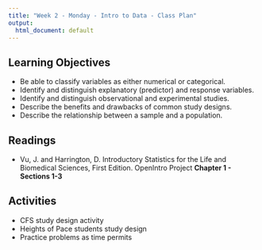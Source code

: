 ```yaml
---
title: "Week 2 - Monday - Intro to Data - Class Plan"
output:
  html_document: default
---
```


## Learning Objectives

* Be able to classify variables as either numerical or categorical.
* Identify and distinguish explanatory (predictor) and response variables.
* Identify and distinguish observational and experimental studies.
* Describe the benefits and drawbacks of common study designs.
* Describe the relationship between a sample and a population.

## Readings

* Vu, J. and Harrington, D. Introductory Statistics for the Life and Biomedical Sciences, First Edition. OpenIntro Project **Chapter 1 - Sections 1-3**

## Activities

* CFS study design activity
* Heights of Pace students study design
* Practice problems as time permits


